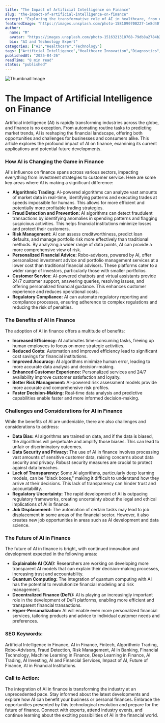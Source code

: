```yaml
---
title: "The Impact of Artificial Intelligence on Finance"
slug: "the-impact-of-artificial-intelligence-on-finance"
excerpt: "Exploring the transformative role of AI in healthcare, from diagnostics to drug discovery."
featuredImage: "https://images.unsplash.com/photo-1581090700227-1e8d40f0a436"
author:
  name: "M"
  avatar: "https://images.unsplash.com/photo-1516321310768-79db8a2784b2"
  bio: "AI and Technology Expert"
categories: ["AI","Healthcare","Technology"]
tags: ["Artificial Intelligence","Healthcare Innovation","Diagnostics","Drug Discovery"]
publishedAt: "2025-04-26"
readTime: "8 min read"
status: "published"
---
```


![Thumbnail Image](https://images.unsplash.com/photo-1581090700227-1e8d40f0a436 "AI in Healthcare")

# The Impact of Artificial Intelligence on Finance

Artificial intelligence (AI) is rapidly transforming industries across the globe, and finance is no exception.  From automating routine tasks to predicting market trends, AI is reshaping the financial landscape, offering both opportunities and challenges for businesses and consumers alike.  This article explores the profound impact of AI on finance, examining its current applications and potential future developments.

### How AI is Changing the Game in Finance

AI's influence on finance spans across various sectors, impacting everything from investment strategies to customer service. Here are some key areas where AI is making a significant difference:

* **Algorithmic Trading:** AI-powered algorithms can analyze vast amounts of market data in real-time, identifying patterns and executing trades at speeds impossible for humans. This allows for more efficient and potentially more profitable trading strategies.
* **Fraud Detection and Prevention:** AI algorithms can detect fraudulent transactions by identifying anomalies in spending patterns and flagging suspicious activities. This helps financial institutions minimize losses and protect their customers.
* **Risk Management:** AI can assess creditworthiness, predict loan defaults, and manage portfolio risk more effectively than traditional methods. By analyzing a wider range of data points, AI can provide a more comprehensive view of risk.
* **Personalized Financial Advice:**  Robo-advisors, powered by AI, offer personalized investment advice and portfolio management services at a lower cost than traditional financial advisors.  These platforms cater to a wider range of investors, particularly those with smaller portfolios.
* **Customer Service:** AI-powered chatbots and virtual assistants provide 24/7 customer support, answering queries, resolving issues, and offering personalized financial guidance. This enhances customer experience and reduces operational costs.
* **Regulatory Compliance:** AI can automate regulatory reporting and compliance processes, ensuring adherence to complex regulations and reducing the risk of penalties.

### The Benefits of AI in Finance

The adoption of AI in finance offers a multitude of benefits:

* **Increased Efficiency:** AI automates time-consuming tasks, freeing up human employees to focus on more strategic activities.
* **Reduced Costs:** Automation and improved efficiency lead to significant cost savings for financial institutions.
* **Improved Accuracy:** AI algorithms minimize human error, leading to more accurate data analysis and decision-making.
* **Enhanced Customer Experience:** Personalized services and 24/7 availability improve customer satisfaction and loyalty.
* **Better Risk Management:** AI-powered risk assessment models provide more accurate and comprehensive risk profiles.
* **Faster Decision-Making:** Real-time data analysis and predictive capabilities enable faster and more informed decision-making.


### Challenges and Considerations for AI in Finance

While the benefits of AI are undeniable, there are also challenges and considerations to address:

* **Data Bias:** AI algorithms are trained on data, and if the data is biased, the algorithms will perpetuate and amplify those biases. This can lead to unfair or discriminatory outcomes.
* **Data Security and Privacy:**  The use of AI in finance involves processing vast amounts of sensitive customer data, raising concerns about data security and privacy. Robust security measures are crucial to protect against data breaches.
* **Lack of Transparency:**  Some AI algorithms, particularly deep learning models, can be "black boxes," making it difficult to understand how they arrive at their decisions. This lack of transparency can hinder trust and accountability.
* **Regulatory Uncertainty:** The rapid development of AI is outpacing regulatory frameworks, creating uncertainty about the legal and ethical implications of AI in finance.
* **Job Displacement:**  The automation of certain tasks may lead to job displacement in some areas of the financial sector.  However, it also creates new job opportunities in areas such as AI development and data science.


### The Future of AI in Finance

The future of AI in finance is bright, with continued innovation and development expected in the following areas:

* **Explainable AI (XAI):**  Researchers are working on developing more transparent AI models that can explain their decision-making processes, increasing trust and accountability.
* **Quantum Computing:**  The integration of quantum computing with AI has the potential to revolutionize financial modeling and risk management.
* **Decentralized Finance (DeFi):**  AI is playing an increasingly important role in the development of DeFi platforms, enabling more efficient and transparent financial transactions.
* **Hyper-Personalization:**  AI will enable even more personalized financial services, tailoring products and advice to individual customer needs and preferences.


### SEO Keywords:

Artificial Intelligence in Finance, AI in Finance, Fintech, Algorithmic Trading, Robo-Advisors, Fraud Detection, Risk Management, AI in Banking, Financial Technology, Machine Learning in Finance, Deep Learning in Finance, AI Trading, AI Investing,  AI and Financial Services, Impact of AI, Future of Finance,  AI in Financial Institutions.



### Call to Action:

The integration of AI in finance is transforming the industry at an unprecedented pace.  Stay informed about the latest developments and explore how AI can benefit your business or personal finances.  Embrace the opportunities presented by this technological revolution and prepare for the future of finance.  Connect with experts, attend industry events, and continue learning about the exciting possibilities of AI in the financial world.
